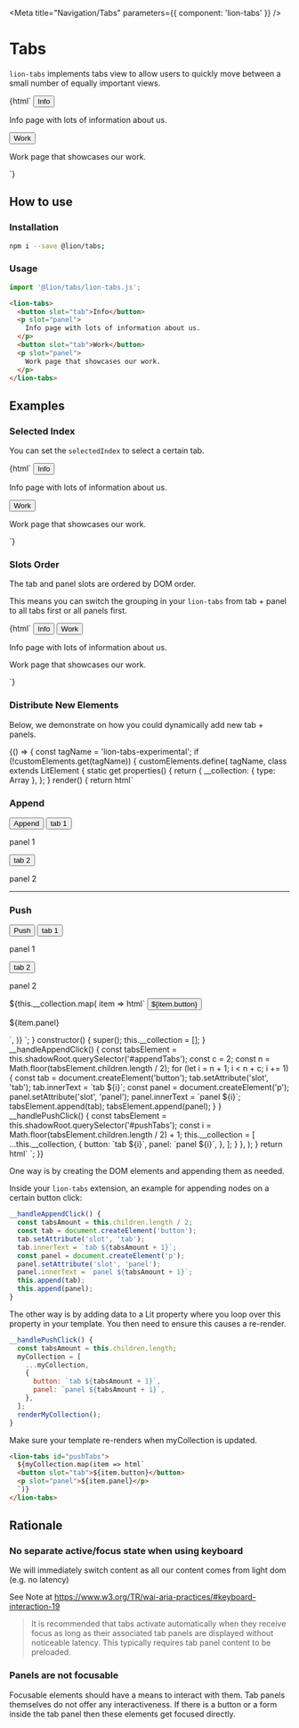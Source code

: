 

<Meta title="Navigation/Tabs" parameters={{ component: 'lion-tabs' }} />

# Tabs

`lion-tabs` implements tabs view to allow users to quickly move between a small number of equally important views.

<Preview>
  <Story name="default">
    {html`
      <lion-tabs>
        <button slot="tab">Info</button>
        <p slot="panel">
          Info page with lots of information about us.
        </p>
        <button slot="tab">Work</button>
        <p slot="panel">
          Work page that showcases our work.
        </p>
      </lion-tabs>
    `}
  </Story>
</Preview>

## How to use

### Installation

```sh
npm i --save @lion/tabs;
```

### Usage

```js
import '@lion/tabs/lion-tabs.js';
```

```html
<lion-tabs>
  <button slot="tab">Info</button>
  <p slot="panel">
    Info page with lots of information about us.
  </p>
  <button slot="tab">Work</button>
  <p slot="panel">
    Work page that showcases our work.
  </p>
</lion-tabs>
```

## Examples

### Selected Index

You can set the `selectedIndex` to select a certain tab.

<Preview>
  <Story name="Selected index">
    {html`
      <lion-tabs .selectedIndex=${1}>
        <button slot="tab">Info</button>
        <p slot="panel">
          Info page with lots of information about us.
        </p>
        <button slot="tab">Work</button>
        <p slot="panel">
          Work page that showcases our work.
        </p>
      </lion-tabs>
    `}
  </Story>
</Preview>

### Slots Order

The tab and panel slots are ordered by DOM order.

This means you can switch the grouping in your `lion-tabs` from tab + panel to all tabs first or all panels first.

<Preview>
  <Story name="Slots order">
    {html`
      <lion-tabs>
        <button slot="tab">Info</button>
        <button slot="tab">Work</button>
        <p slot="panel">
          Info page with lots of information about us.
        </p>
        <p slot="panel">
          Work page that showcases our work.
        </p>
      </lion-tabs>
    `}
  </Story>
</Preview>

### Distribute New Elements

Below, we demonstrate on how you could dynamically add new tab + panels.

<Story name="Distribute new elements">
  {() => {
    const tagName = 'lion-tabs-experimental';
    if (!customElements.get(tagName)) {
      customElements.define(
        tagName,
        class extends LitElement {
          static get properties() {
            return {
              __collection: { type: Array },
            };
          }
          render() {
            return html`
              <h3>Append</h3>
              <button @click="${this.__handleAppendClick}">
                Append
              </button>
              <lion-tabs id="appendTabs">
                <button slot="tab">tab 1</button>
                <p slot="panel">panel 1</p>
                <button slot="tab">tab 2</button>
                <p slot="panel">panel 2</p>
              </lion-tabs>
              <hr />
              <h3>Push</h3>
              <button @click="${this.__handlePushClick}">
                Push
              </button>
              <lion-tabs id="pushTabs">
                <button slot="tab">tab 1</button>
                <p slot="panel">panel 1</p>
                <button slot="tab">tab 2</button>
                <p slot="panel">panel 2</p>
                ${this.__collection.map(
                  item => html`
                    <button slot="tab">${item.button}</button>
                    <p slot="panel">${item.panel}</p>
                  `,
                )}
              </lion-tabs>
            `;
          }
          constructor() {
            super();
            this.__collection = [];
          }
          __handleAppendClick() {
            const tabsElement = this.shadowRoot.querySelector('#appendTabs');
            const c = 2;
            const n = Math.floor(tabsElement.children.length / 2);
            for (let i = n + 1; i < n + c; i += 1) {
              const tab = document.createElement('button');
              tab.setAttribute('slot', 'tab');
              tab.innerText = `tab ${i}`;
              const panel = document.createElement('p');
              panel.setAttribute('slot', 'panel');
              panel.innerText = `panel ${i}`;
              tabsElement.append(tab);
              tabsElement.append(panel);
            }
          }
          __handlePushClick() {
            const tabsElement = this.shadowRoot.querySelector('#pushTabs');
            const i = Math.floor(tabsElement.children.length / 2) + 1;
            this.__collection = [
              ...this.__collection,
              {
                button: `tab ${i}`,
                panel: `panel ${i}`,
              },
            ];
          }
        },
      );
    }
    return html`
      <lion-tabs-experimental></lion-tabs-experimental>
    `;
  }}
</Story>

One way is by creating the DOM elements and appending them as needed.

Inside your `lion-tabs` extension, an example for appending nodes on a certain button click:

```js
__handleAppendClick() {
  const tabsAmount = this.children.length / 2;
  const tab = document.createElement('button');
  tab.setAttribute('slot', 'tab');
  tab.innerText = `tab ${tabsAmount + 1}`;
  const panel = document.createElement('p');
  panel.setAttribute('slot', 'panel');
  panel.innerText = `panel ${tabsAmount + 1}`;
  this.append(tab);
  this.append(panel);
}
```

The other way is by adding data to a Lit property where you loop over this property in your template.
You then need to ensure this causes a re-render.

```js
__handlePushClick() {
  const tabsAmount = this.children.length;
  myCollection = [
    ...myCollection,
    {
      button: `tab ${tabsAmount + 1}`,
      panel: `panel ${tabsAmount + 1}`,
    },
  ];
  renderMyCollection();
}
```

Make sure your template re-renders when myCollection is updated.

```html
<lion-tabs id="pushTabs">
  ${myCollection.map(item => html`
  <button slot="tab">${item.button}</button>
  <p slot="panel">${item.panel}</p>
  `)}
</lion-tabs>
```

## Rationale

### No separate active/focus state when using keyboard

We will immediately switch content as all our content comes from light dom (e.g. no latency)

See Note at <https://www.w3.org/TR/wai-aria-practices/#keyboard-interaction-19>

> It is recommended that tabs activate automatically when they receive focus as long as their
> associated tab panels are displayed without noticeable latency. This typically requires tab
> panel content to be preloaded.

### Panels are not focusable

Focusable elements should have a means to interact with them. Tab panels themselves do not offer any interactiveness.
If there is a button or a form inside the tab panel then these elements get focused directly.
